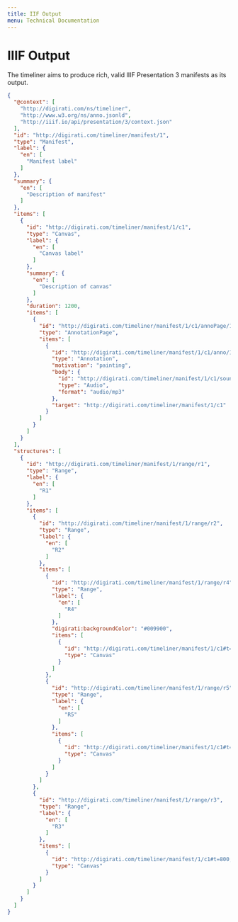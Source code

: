 ```yaml
---
title: IIF Output
menu: Technical Documentation
---
```


# IIIF Output
The timeliner aims to produce rich, valid IIIF Presentation 3 manifests as its output. 

```json
{
  "@context": [
    "http://digirati.com/ns/timeliner",
    "http://www.w3.org/ns/anno.jsonld",
    "http://iiif.io/api/presentation/3/context.json"
  ],
  "id": "http://digirati.com/timeliner/manifest/1",
  "type": "Manifest",
  "label": {
    "en": [
      "Manifest label"
    ]
  },
  "summary": {
    "en": [
      "Description of manifest"
    ]
  },
  "items": [
    {
      "id": "http://digirati.com/timeliner/manifest/1/c1",
      "type": "Canvas",
      "label": {
        "en": [
          "Canvas label"
        ]
      },
      "summary": {
        "en": [
          "Description of canvas"
        ]
      },
      "duration": 1200,
      "items": [
        {
          "id": "http://digirati.com/timeliner/manifest/1/c1/annoPage/1",
          "type": "AnnotationPage",
          "items": [
            {
              "id": "http://digirati.com/timeliner/manifest/1/c1/anno/1",
              "type": "Annotation",
              "motivation": "painting",
              "body": {
                "id": "http://digirati.com/timeliner/manifest/1/c1/sound.mp3",
                "type": "Audio",
                "format": "audio/mp3"
              },
              "target": "http://digirati.com/timeliner/manifest/1/c1"
            }
          ]
        }
      ]
    }
  ],
  "structures": [
    {
      "id": "http://digirati.com/timeliner/manifest/1/range/r1",
      "type": "Range",
      "label": {
        "en": [
          "R1"
        ]
      },
      "items": [
        {
          "id": "http://digirati.com/timeliner/manifest/1/range/r2",
          "type": "Range",
          "label": {
            "en": [
              "R2"
            ]
          },
          "items": [
            {
              "id": "http://digirati.com/timeliner/manifest/1/range/r4",
              "type": "Range",
              "label": {
                "en": [
                  "R4"
                ]
              },
              "digirati:backgroundColor": "#009900",
              "items": [
                {
                  "id": "http://digirati.com/timeliner/manifest/1/c1#t=0,400",
                  "type": "Canvas"
                }
              ]
            },
            {
              "id": "http://digirati.com/timeliner/manifest/1/range/r5",
              "type": "Range",
              "label": {
                "en": [
                  "R5"
                ]
              },
              "items": [
                {
                  "id": "http://digirati.com/timeliner/manifest/1/c1#t=400,800",
                  "type": "Canvas"
                }
              ]
            }
          ]
        },
        {
          "id": "http://digirati.com/timeliner/manifest/1/range/r3",
          "type": "Range",
          "label": {
            "en": [
              "R3"
            ]
          },
          "items": [
            {
              "id": "http://digirati.com/timeliner/manifest/1/c1#t=800,1200",
              "type": "Canvas"
            }
          ]
        }
      ]
    }
  ]
}
```
